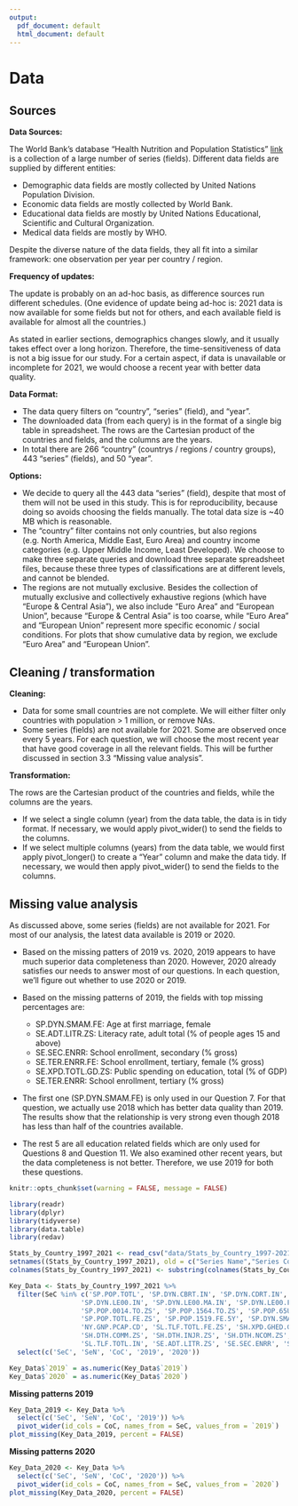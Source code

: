 ```yaml
---
output:
  pdf_document: default
  html_document: default
---
```

# Data 

## Sources

**Data Sources:**

The World Bank’s database “Health Nutrition and Population Statistics” [link](https://databank.worldbank.org/source/health-nutrition-and-population-statistics) is a collection of a large number of series (fields).
Different data fields are supplied by different entities:

* Demographic data fields are mostly collected by United Nations Population Division.
* Economic data fields are mostly collected by World Bank.
* Educational data fields are mostly by United Nations Educational, Scientific and Cultural Organization.
* Medical data fields are mostly by WHO.

Despite the diverse nature of the data fields, they all fit into a similar framework: one observation per year per country / region.

**Frequency of updates:**

The update is probably on an ad-hoc basis, as difference sources run different schedules.
(One evidence of update being ad-hoc is: 2021 data is now available for some fields but not for others, and each available field is available for almost all the countries.)

As stated in earlier sections, demographics changes slowly, and it usually takes effect over a long horizon. Therefore, the time-sensitiveness of data is not a big issue for our study. For a certain aspect, if data is unavailable or incomplete for 2021, we would choose a recent year with better data quality.

**Data Format:**

* The data query filters on “country”, “series” (field), and “year”.
* The downloaded data (from each query) is in the format of a single big table in spreadsheet. The rows are the Cartesian product of the countries and fields, and the columns are the years.
* In total there are 266 “country” (countrys / regions / country groups), 443 “series” (fields), and 50 “year”.

**Options:**

* We decide to query all the 443 data “series” (field), despite that most of them will not be used in this study. This is for reproducibility, because doing so avoids choosing the fields manually. The total data size is ~40 MB which is reasonable.
* The “country” filter contains not only countries, but also regions (e.g. North America, Middle East, Euro Area) and country income categories (e.g. Upper Middle Income, Least Developed). We choose to make three separate queries and download three separate spreadsheet files, because these three types of classifications are at different levels, and cannot be blended.
* The regions are not mutually exclusive.
Besides the collection of mutually exclusive and collectively exhaustive regions (which have “Europe & Central Asia”), we also include “Euro Area” and “European Union”, because “Europe & Central Asia” is too coarse, while “Euro Area” and “European Union” represent more specific economic / social conditions. For plots that show cumulative data by region, we exclude "Euro Area" and "European Union".

## Cleaning / transformation

**Cleaning:**

* Data for some small countries are not complete. We will either filter only countries with population > 1 million, or remove NAs.
* Some series (fields) are not available for 2021. Some are observed once every 5 years. For each question, we will choose the most recent year that have good coverage in all the relevant fields. This will be further discussed in section 3.3 "Missing value analysis".

**Transformation:**

The rows are the Cartesian product of the countries and fields, while the columns are the years.

* If we select a single column (year) from the data table, the data is in tidy format. If necessary, we would apply pivot_wider() to send the fields to the columns.
* If we select multiple columns (years) from the data table, we would first apply pivot_longer() to create a “Year” column and make the data tidy. If necessary, we would then apply pivot_wider() to send the fields to the columns.

## Missing value analysis

As discussed above, some series (fields) are not available for 2021. For most of our analysis, the latest data available is 2019 or 2020.

* Based on the missing patters of 2019 vs. 2020, 2019 appears to have much superior data completeness than 2020. However, 2020 already satisfies our needs to answer most of our questions. In each question, we'll figure out whether to use 2020 or 2019.

* Based on the missing patterns of 2019, the fields with top missing percentages are:  
  + SP.DYN.SMAM.FE:    Age at first marriage, female
  + SE.ADT.LITR.ZS:    Literacy rate, adult total (% of people ages 15 and above)
  + SE.SEC.ENRR:       School enrollment, secondary (% gross)
  + SE.TER.ENRR.FE:    School enrollment, tertiary, female (% gross)
  + SE.XPD.TOTL.GD.ZS: Public spending on education, total (% of GDP)
  + SE.TER.ENRR:       School enrollment, tertiary (% gross)
* The first one  (SP.DYN.SMAM.FE) is only used in our Question 7. For that question, we actually use 2018 which has better data quality than 2019. The results show that the relationship is very strong even though 2018 has less than half of the countries available.
* The rest 5 are all education related fields which are only used for Questions 8 and Question 11. We also examined other recent years, but the data completeness is not better. Therefore, we use 2019 for both these questions.


```r
knitr::opts_chunk$set(warning = FALSE, message = FALSE)
```

```r
library(readr)
library(dplyr)
library(tidyverse)
library(data.table)
library(redav)
```

```r
Stats_by_Country_1997_2021 <- read_csv("data/Stats_by_Country_1997-2021.csv", na = "NA")
setnames((Stats_by_Country_1997_2021), old = c("Series Name","Series Code", "Country Name", "Country Code"), new = c("SeN", "SeC", "CoN", "CoC"))
colnames(Stats_by_Country_1997_2021) <- substring(colnames(Stats_by_Country_1997_2021), 1, 4)

Key_Data <- Stats_by_Country_1997_2021 %>%
  filter(SeC %in% c('SP.POP.TOTL', 'SP.DYN.CBRT.IN', 'SP.DYN.CDRT.IN', 'SP.POP.GROW', 'SP.POP.BRTH.MF',
                  'SP.DYN.LE00.IN', 'SP.DYN.LE00.MA.IN', 'SP.DYN.LE00.FE.IN',
                  'SP.POP.0014.TO.ZS', 'SP.POP.1564.TO.ZS', 'SP.POP.65UP.TO.ZS',
                  'SP.POP.TOTL.FE.ZS', 'SP.POP.1519.FE.5Y', 'SP.DYN.SMAM.FE',
                  'NY.GNP.PCAP.CD', 'SL.TLF.TOTL.FE.ZS', 'SH.XPD.GHED.GD.ZS', 'SE.XPD.TOTL.GD.ZS', 'SE.TER.ENRR.FE',
                  'SH.DTH.COMM.ZS', 'SH.DTH.INJR.ZS', 'SH.DTH.NCOM.ZS',
                  'SL.TLF.TOTL.IN', 'SE.ADT.LITR.ZS', 'SE.SEC.ENRR', 'SE.TER.ENRR')) %>%
  select(c('SeC', 'SeN', 'CoC', '2019', '2020'))

Key_Data$`2019` = as.numeric(Key_Data$`2019`)
Key_Data$`2020` = as.numeric(Key_Data$`2020`)
```

**Missing patterns 2019**
```r
Key_Data_2019 <- Key_Data %>%
  select(c('SeC', 'SeN', 'CoC', '2019')) %>%
  pivot_wider(id_cols = CoC, names_from = SeC, values_from = `2019`)
plot_missing(Key_Data_2019, percent = FALSE)
```

**Missing patterns 2020**
```r
Key_Data_2020 <- Key_Data %>%
  select(c('SeC', 'SeN', 'CoC', '2020')) %>%
  pivot_wider(id_cols = CoC, names_from = SeC, values_from = `2020`)
plot_missing(Key_Data_2020, percent = FALSE)
```
